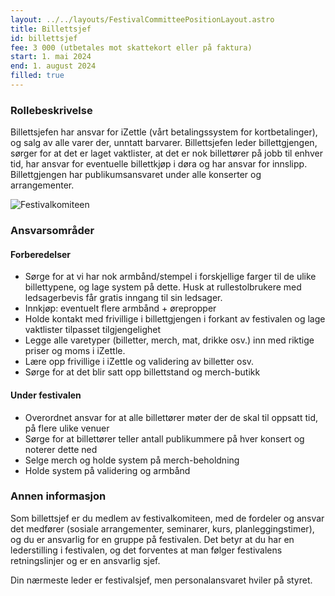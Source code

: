 ```yaml
---
layout: ../../layouts/FestivalCommitteePositionLayout.astro
title: Billettsjef
id: billettsjef
fee: 3 000 (utbetales mot skattekort eller på faktura)
start: 1. mai 2024
end: 1. august 2024
filled: true
---
```


### Rollebeskrivelse

Billettsjefen har ansvar for iZettle (vårt betalingssystem for kortbetalinger), og salg av alle varer der, unntatt barvarer. Billettsjefen leder billettgjengen, sørger for at det er laget vaktlister, at det er nok billettører på jobb til enhver tid, har ansvar for eventuelle billettkjøp i døra og har ansvar for innslipp. Billettgjengen har publikumsansvaret under alle konserter og arrangementer.

<img
  src="/festivalkomite/ute-i-sola.jpg"
  alt="Festivalkomiteen"
  class="rounded-lg shadow-lg"
/>

### Ansvarsområder

#### Forberedelser

- Sørge for at vi har nok armbånd/stempel i forskjellige farger til de ulike billettypene, og lage system på dette. Husk at rullestolbrukere med ledsagerbevis får gratis inngang til sin ledsager.
- Innkjøp: eventuelt flere armbånd + ørepropper
- Holde kontakt med frivillige i billettgjengen i forkant av festivalen og lage vaktlister tilpasset tilgjengelighet
- Legge alle varetyper (billetter, merch, mat, drikke osv.) inn med riktige priser og moms i iZettle.
- Lære opp frivillige i iZettle og validering av billetter osv.
- Sørge for at det blir satt opp billettstand og merch-butikk

#### Under festivalen

- Overordnet ansvar for at alle billettører møter der de skal til oppsatt tid, på flere ulike venuer
- Sørge for at billettører teller antall publikummere på hver konsert og noterer dette ned
- Selge merch og holde system på merch-beholdning
- Holde system på validering og armbånd

### Annen informasjon

Som billettsjef er du medlem av festivalkomiteen, med de fordeler og ansvar det medfører (sosiale arrangementer, seminarer, kurs, planleggingstimer), og du er ansvarlig for en gruppe på festivalen. Det betyr at du har en lederstilling i festivalen, og det forventes at man følger festivalens retningslinjer og er en ansvarlig sjef.

Din nærmeste leder er festivalsjef, men personalansvaret hviler på styret.
